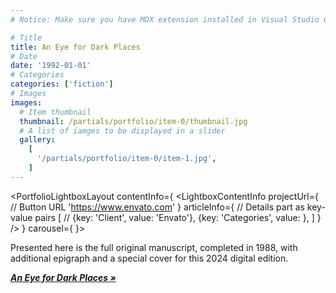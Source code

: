 ```yaml
---
# Notice: Make sure you have MDX extension installed in Visual Studio Code to see syntax highlighting

# Title
title: An Eye for Dark Places
# Date
date: '1992-01-01'
# Categories
categories: ['fiction']
# Images
images:
  # Item thumbnail
  thumbnail: /partials/portfolio/item-0/thumbnail.jpg
  # A list of iamges to be displayed in a slider
  gallery:
    [
      '/partials/portfolio/item-0/item-1.jpg',
    ]
---
```

<PortfolioLightboxLayout
  contentInfo={
    <LightboxContentInfo
      projectUrl={
        // Button URL
        'https://www.envato.com'
      }
      articleInfo={
        // Details part as key-value pairs
        [
         // {key: 'Client', value: 'Envato'},
          {key: 'Categories', value: <CategoriesToText />},
        ]
      }
    />
  }
  carousel={
    <LightboxCarousel />
}>

Presented here is the full original manuscript, completed in 1988, with additional epigraph and a special cover for this 2024 digital edition.

<p><strong><em><a href='/partials/portfolio/item-0/An-Eye-For-Dark-Places.pdf' >An Eye for Dark Places &raquo;</a></em></strong></p>

</PortfolioLightboxLayout>
